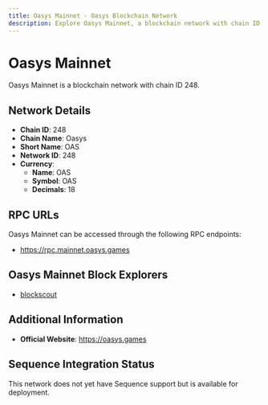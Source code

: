 ```yaml
--- 
title: Oasys Mainnet - Oasys Blockchain Network
description: Explore Oasys Mainnet, a blockchain network with chain ID 248. Learn about its native currency, OAS, and how to interact with the network.
---
```


# Oasys Mainnet

Oasys Mainnet is a blockchain network with chain ID 248.

## Network Details

- **Chain ID**: 248
- **Chain Name**: Oasys
- **Short Name**: OAS
- **Network ID**: 248
- **Currency**: 
  - **Name**: OAS
  - **Symbol**: OAS
  - **Decimals**: 18

## RPC URLs

Oasys Mainnet can be accessed through the following RPC endpoints:

- https://rpc.mainnet.oasys.games

## Oasys Mainnet Block Explorers

- [blockscout](https://explorer.oasys.games)

## Additional Information

- **Official Website**: https://oasys.games

## Sequence Integration Status

This network does not yet have Sequence support but is available for deployment.
